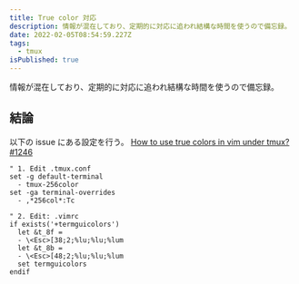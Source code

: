 ```yaml
---
title: True color 対応
description: 情報が混在しており、定期的に対応に追われ結構な時間を使うので備忘録。
date: 2022-02-05T08:54:59.227Z
tags:
  - tmux
isPublished: true
---
```


情報が混在しており、定期的に対応に追われ結構な時間を使うので備忘録。

## 結論

以下の issue にある設定を行う。
[How to use true colors in vim under tmux? #1246](https://github.com/tmux/tmux/issues/1246)

```vim
" 1. Edit .tmux.conf
set -g default-terminal
  - tmux-256color
set -ga terminal-overrides
  - ,*256col*:Tc

" 2. Edit: .vimrc
if exists('+termguicolors')
  let &t_8f =
  - \<Esc>[38;2;%lu;%lu;%lum
  let &t_8b =
  - \<Esc>[48;2;%lu;%lu;%lum
  set termguicolors
endif
```
